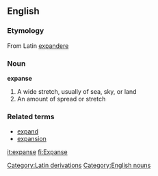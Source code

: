 ==English==
===Etymology===
[[Category:Latin derivations]]
From Latin [[expandere]] 
===Noun===
[[Category:English nouns]]
'''expanse'''
#A wide stretch, usually of sea, sky, or land
#An amount of spread or stretch
===Related terms===
*[[expand]]
*[[expansion]]

[[it:expanse]]
[[fi:Expanse]]